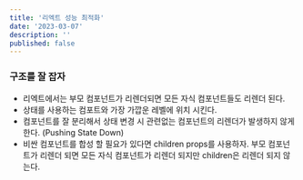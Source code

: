```yaml
---
title: '리엑트 성능 최적화'
date: '2023-03-07'
description: ''
published: false
---
```



### 구조를 잘 잡자
- 리엑트에서는 부모 컴포넌트가 리렌더되면 모든 자식 컴포넌트들도 리렌더 된다.
- 상태를 사용하는 컴포트와 가장 가깝운 레벨에 위치 시킨다.
- 컴포넌트를 잘 분리해서 상태 변경 시 관련없는 컴포넌트의 리렌더가 발생하지 않게 한다. (Pushing State Down) 
- 비싼 컴포넌트를 합성 할 필요가 있다면 children props를 사용하자.
  부모 컴포넌트가 리렌더 되면 모든 자식 컴포넌트가 리렌더 되지만 children은 리렌더 되지 않는다.

